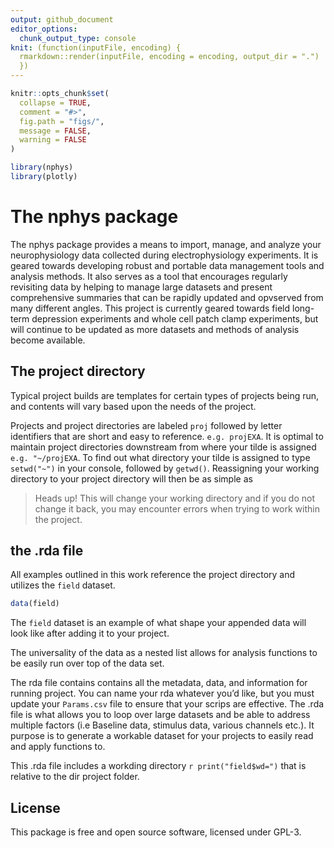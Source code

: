 ```yaml
---
output: github_document
editor_options: 
  chunk_output_type: console
knit: (function(inputFile, encoding) {
  rmarkdown::render(inputFile, encoding = encoding, output_dir = ".")
  })
---
```


<!-- README.md is generated from README.Rmd. Please edit that file -->

```r
knitr::opts_chunk$set(
  collapse = TRUE,
  comment = "#>",
  fig.path = "figs/",
  message = FALSE,
  warning = FALSE
)

library(nphys)
library(plotly)

```

# The nphys package 

The nphys package provides a means to import, manage, and analyze your neurophysiology data collected during electrophysiology experiments. It is geared towards developing robust and portable data management tools and analysis methods. It also serves as a tool that encourages regularly revisiting data by helping to manage large datasets and present comprehensive summaries that can be rapidly updated and opvserved from many different angles. This project is currently geared towards field long-term depression experiments and whole cell patch clamp experiments, but will continue to be updated as more datasets and methods of analysis become available. 


## The project directory

Typical project builds are templates for certain types of projects being run, and contents will vary based upon the needs of the project. 

Projects and project directories are labeled `proj` followed by letter identifiers that are short and easy to reference. `e.g. projEXA`. It is optimal to maintain project directories downstream from where your tilde is assigned `e.g. "~/projEXA`. To find out what directory your tilde is assigned to type `setwd("~")` in your console, followed by `getwd()`. Reassigning your working directory to your project directory will then be as simple as

> Heads up! This will change your working directory and if you do not change it back, you may encounter errors when trying to work within the project. 


## the .rda file

All examples outlined in this work reference the project directory and utilizes the `field` dataset.

```r
data(field)
```

The `field` dataset is an example of what shape your appended data will look like after adding it to your project.

The universality of the data as a nested list allows for analysis functions to be easily run over top of the data set.   

The rda file contains contains all the metadata, data, and information for running  project. You can name your rda whatever you'd like, but you must update your `Params.csv` file to ensure that your scrips are effective. The .rda file is what allows you to loop over large datasets and be able to address multiple factors (i.e Baseline data, stimulus data, various channels etc.). It purpose is to generate a workable dataset for your projects to easily read and apply functions to. 


This .rda file includes a workding directory `r print("field$wd=")` that is relative to the dir project folder. 

<!---
# The experiments

Tools and features of the nphys package rely on user input to optimize the value of the package, and optimize data analysis methods. 


## Importing data


Import functions focus on building a single .rda file for each piece of data added to the project. You can name that rda file whatever you like. I generally save the slice or patch code (`r print(field$md$Slice)`)  


his project folder can be the source of your raw data that are often made up of large files that are incompatible with git, making your .gitignore only need to ignore the dir folder. 

> currently supports abf file format import that depends on the readABF package and .dat files that are exported as .mat format from patchmaster.  
>The dir folder is a symlink crafted to your project directory that points to the source of your raw data files. This can be a local drive or a server. I find this useful because I find it easiest to build the package around the data source, therefore wherever you clone your repo, all scripts or loops can source "~/proj/dir" as long as you keep your project directory in your home folder (generally UNIX: /usr/<username>/home == "~" or Win: C:/Users/<username>/Doccuments == "~")  or simply "dir" when working in your project directory. 

> Patterns allow for pathways for analysis to develop. 
## Long-term depression

Field recordings at the medial perforant path in the DG.

```r

#field$LTD <- nphys::field_LTD(field)




```
--->

## License

This package is free and open source software, licensed under GPL-3.
